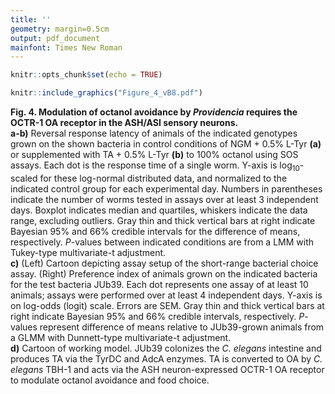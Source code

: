 ```yaml
---
title: ''
geometry: margin=0.5cm
output: pdf_document
mainfont: Times New Roman
---
```


```r
knitr::opts_chunk$set(echo = TRUE)
```

```r
knitr::include_graphics("Figure_4_vB8.pdf")
```

__Fig. 4. Modulation of octanol avoidance by _Providencia_ requires the OCTR-1 OA receptor in the ASH/ASI sensory neurons.__\
__a-b)__ Reversal response latency of animals of the indicated genotypes grown on the shown bacteria in control conditions of NGM + 0.5% L-Tyr __(a)__ or supplemented with TA + 0.5% L-Tyr __(b)__ to 100% octanol using SOS assays. Each dot is the response time of a single worm. Y-axis is log~10~-scaled for these log-normal distributed data, and normalized to the indicated control group for each experimental day. Numbers in parentheses indicate the number of worms tested in assays over at least 3 independent days. Boxplot indicates median and quartiles, whiskers indicate the data range, excluding outliers. Gray thin and thick vertical bars at right indicate Bayesian 95% and 66% credible intervals for the difference of means, respectively. _P_-values between indicated conditions are from a LMM with Tukey-type multivariate-t adjustment.\
__c)__ (Left) Cartoon depicting assay setup of the short-range bacterial choice assay. (Right) Preference index of animals grown on the indicated bacteria for the test bacteria JUb39. Each dot represents one assay of at least 10 animals; assays were performed over at least 4 independent days. Y-axis is on log-odds (logit) scale. Errors are SEM. Gray thin and thick vertical bars at right indicate Bayesian 95% and 66% credible intervals, respectively. _P_-values represent difference of means relative to JUb39-grown animals from a GLMM with Dunnett-type multivariate-t adjustment.\
__d)__ Cartoon of working model. JUb39 colonizes the _C. elegans_ intestine and produces TA via the TyrDC and AdcA enzymes. TA is converted to OA by _C. elegans_ TBH-1 and acts via the ASH neuron-expressed OCTR-1 OA receptor to modulate octanol avoidance and food choice. 
